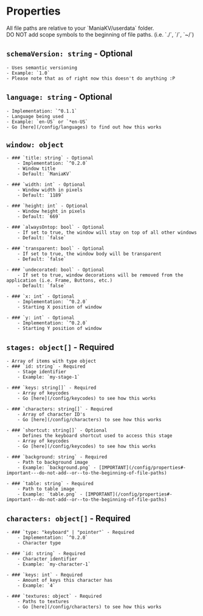 
# Properties

<Callout emoji="⚠️">
    All file paths are relative to your `ManiaKV/userdata` folder.<br/>
    DO NOT add scope symbols to the beginning of file paths. (i.e. `./`, `/`, `~/`)
</Callout>

## `schemaVersion: string` - Optional
    - Uses semantic versioning
    - Example: `1.0`
    - Please note that as of right now this doesn't do anything :P

## `language: string` - Optional
    - Implementation: `^0.1.1`
    - Language being used
    - Example: `en-US` or `*en-US`
    - Go [here](/config/languages) to find out how this works

## `window: object`
    - ### `title: string` - Optional
        - Implementation: `^0.2.0`
        - Window title
        - Default: `ManiaKV`

    - ### `width: int` - Optional
        - Window width in pixels
        - Default: `1189`

    - ### `height: int` - Optional
        - Window height in pixels
        - Default: `669`

    - ### `alwaysOntop: bool` - Optional
        - If set to true, the window will stay on top of all other windows
        - Default: `false`

    - ### `transparent: bool` - Optional
        - If set to true, the window body will be transparent
        - Default: `false`

    - ### `undecorated: bool` - Optional
        - If set to true, window decorations will be removed from the application (i.e. Frame, Buttons, etc.)
        - Default: `false`
    
    - ### `x: int` - Optional
        - Implementation: `^0.2.0`
        - Starting X position of window
    
    - ### `y: int` - Optional
        - Implementation: `^0.2.0`
        - Starting Y position of window

## `stages: object[]` - Required
    - Array of items with type object
    - ### `id: string` - Required
        - Stage identifier
        - Example: `my-stage-1`
    
    - ### `keys: string[]` - Required
        - Array of keycodes
        - Go [here](/config/keycodes) to see how this works

    - ### `characters: string[]` - Required
        - Array of character ID's
        - Go [here](/config/characters) to see how this works

    - ### `shortcut: string[]` - Optional
        - Defines the keyboard shortcut used to access this stage
        - Array of keycodes
        - Go [here](/config/keycodes) to see how this works

    - ### `background: string` - Required
        - Path to background image
        - Example: `background.png` - [IMPORTANT](/config/properties#-important---do-not-add--or--to-the-beginning-of-file-paths)

    - ### `table: string` - Required
        - Path to table image
        - Example: `table.png` - [IMPORTANT](/config/properties#-important---do-not-add--or--to-the-beginning-of-file-paths)

## `characters: object[]` - Required
    - ### `type: "keyboard" | "pointer"` - Required
        - Implementation: `^0.2.0`
        - Character type

    - ### `id: string` - Required
        - Character identifier
        - Example: `my-character-1`

    - ### `keys: int` - Required
        - Amount of keys this character has
        - Example: `4`

    - ### `textures: object` - Required
        - Paths to textures
        - Go [here](/config/characters) to see how this works